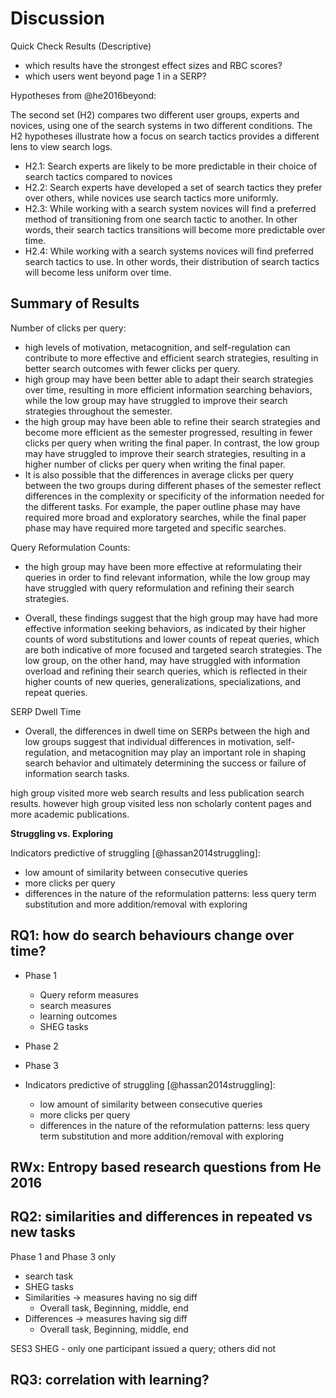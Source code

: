 # Discussion

Quick Check Results (Descriptive)

- which results have the strongest effect sizes and RBC scores?
- which users went beyond page 1 in a SERP?
<!-- - possible to track revisits across SES2a - SES2d? -->


Hypotheses from @he2016beyond:

The second set (H2) compares two different user groups, experts and novices, using one of the search systems in two different conditions. The H2 hypotheses illustrate how a focus on search tactics provides a different lens to view search logs.

- H2.1: Search experts are likely to be more predictable in their choice of search tactics compared to novices
- H2.2: Search experts have developed a set of search tactics they prefer over others, while novices use search tactics more uniformly.
- H2.3: While working with a search system novices will find a preferred method of transitioning from one search tactic to another. In other words, their search tactics transitions will become more predictable over time.
- H2.4: While working with a search systems novices will find preferred search tactics to use. In other words, their distribution of search tactics will become less uniform over time.


## Summary of Results


Number of clicks per query:

- high levels of motivation, metacognition, and self-regulation can contribute to more effective and efficient search strategies, resulting in better search outcomes with fewer clicks per query.
- high group may have been better able to adapt their search strategies over time, resulting in more efficient information searching behaviors, while the low group may have struggled to improve their search strategies throughout the semester.
- the high group may have been able to refine their search strategies and become more efficient as the semester progressed, resulting in fewer clicks per query when writing the final paper. In contrast, the low group may have struggled to improve their search strategies, resulting in a higher number of clicks per query when writing the final paper.
- It is also possible that the differences in average clicks per query between the two groups during different phases of the semester reflect differences in the complexity or specificity of the information needed for the different tasks. For example, the paper outline phase may have required more broad and exploratory searches, while the final paper phase may have required more targeted and specific searches.


Query Reformulation Counts:

- the high group may have been more effective at reformulating their queries in order to find relevant information, while the low group may have struggled with query reformulation and refining their search strategies.

- Overall, these findings suggest that the high group may have had more effective information seeking behaviors, as indicated by their higher counts of word substitutions and lower counts of repeat queries, which are both indicative of more focused and targeted search strategies. The low group, on the other hand, may have struggled with information overload and refining their search queries, which is reflected in their higher counts of new queries, generalizations, specializations, and repeat queries.





SERP Dwell Time

- Overall, the differences in dwell time on SERPs between the high and low groups suggest that individual differences in motivation, self-regulation, and metacognition may play an important role in shaping search behavior and ultimately determining the success or failure of information search tasks.


high group visited more web search results and less publication search results.
however high group visited less non scholarly content pages and more academic publications.


**Struggling vs. Exploring**

Indicators predictive of struggling [@hassan2014struggling]:

- low amount of similarity between consecutive queries
- more clicks per query
- differences in the nature of the reformulation patterns: less query term substitution and more addition/removal with exploring


## RQ1: how do search behaviours change over time?





- Phase 1
  - Query reform measures
  - search measures
  - learning outcomes
  - SHEG tasks

- Phase 2
- Phase 3

- Indicators predictive of struggling [@hassan2014struggling]:
  - low amount of similarity between consecutive queries
  - more clicks per query
  - differences in the nature of the reformulation patterns: less query term substitution and more addition/removal with exploring



## RWx: Entropy based research questions from He 2016

## RQ2: similarities and differences in repeated vs new tasks

Phase 1 and Phase 3 only

- search task
- SHEG tasks
- Similarities -> measures having no sig diff
  - Overall task, Beginning, middle, end
- Differences -> measures having sig diff
  - Overall task, Beginning, middle, end

SES3 SHEG - only one participant issued a query; others did not

## RQ3: correlation with learning?



<!-- Hassan et al. (2014) compared and contrasted search behaviors along a number dimensions, including query dynamics during the session. They found that there are some features that may be predictive of struggling, such as a low amount of similarity between consecutive queries, more clicks per query, as well as differences in the nature of the reformulation patterns (i.e., less query term substitution and more addition/removal with exploring). Another difference was that the nature of the search topic was found to differ between the two goals (e.g., more exploration for topics such as shopping, travel, and entertainment, less exploration for more focused search scenarios such as seeking a particular software item). Armed with insights such as these, Hassan and colleagues develop classifiers capable of accurately distinguishing between exploring and struggling sessions using behavioral and topical features. -->